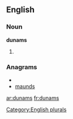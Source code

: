 
==English==

===Noun===
'''dunams'''

# {{plural of|[[dunam]]}}

===Anagrams===
* {{alphagram|admnsu}}
* [[maunds#English|maunds]]


[[Category:English plurals]]

[[ar:dunams]]
[[fr:dunams]]